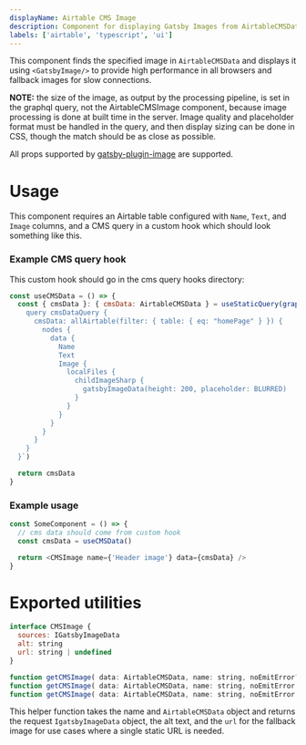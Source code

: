 ```yaml
---
displayName: Airtable CMS Image
description: Component for displaying Gatsby Images from AirtableCMSData
labels: ['airtable', 'typescript', 'ui']
---
```


This component finds the specified image in `AirtableCMSData` and displays it using `<GatsbyImage/>` to provide high performance in all browsers and fallback images for slow connections.

**NOTE:** the size of the image, as output by the processing pipeline, is set in the graphql query, not the AirtableCMSImage component, because image processing is done at built time in the server. Image quality and placeholder format must be handled in the query, and then display sizing can be done in CSS, though the match should be as close as possible.

All props supported by [gatsby-plugin-image](https://github.com/gatsbyjs/gatsby/tree/master/packages/gatsby-plugin-image#using-the-gatsby-image-components) are supported.

# Usage

This component requires an Airtable table configured with `Name`, `Text`, and `Image` columns, and a CMS query in a custom hook which should look something like this.

### Example CMS query hook

This custom hook should go in the cms query hooks directory:

```js
const useCMSData = () => {
  const { cmsData }: { cmsData: AirtableCMSData } = useStaticQuery(graphql`
    query cmsDataQuery {
      cmsData: allAirtable(filter: { table: { eq: "homePage" } }) {
        nodes {
          data {
            Name
            Text
            Image {
              localFiles {
                childImageSharp {
                  gatsbyImageData(height: 200, placeholder: BLURRED)
                }
              }
            }
          }
        }
      }
    }
  }`)

  return cmsData
}
```

### Example usage

```js
const SomeComponent = () => {
  // cms data should come from custom hook
  const cmsData = useCMSData()

  return <CMSImage name={'Header image'} data={cmsData} />
}
```

# Exported utilities

```js
interface CMSImage {
  sources: IGatsbyImageData
  alt: string
  url: string | undefined
}

function getCMSImage( data: AirtableCMSData, name: string, noEmitError?: false): CMSImage
function getCMSImage( data: AirtableCMSData, name: string, noEmitError: true): CMSImage | undefined
function getCMSImage( data: AirtableCMSData, name: string, noEmitError: boolean): CMSImage | undefined
```

This helper function takes the name and `AirtableCMSData` object and returns the request `IgatsbyImageData` object, the alt text, and the `url` for the fallback image for use cases where a single static URL is needed.
